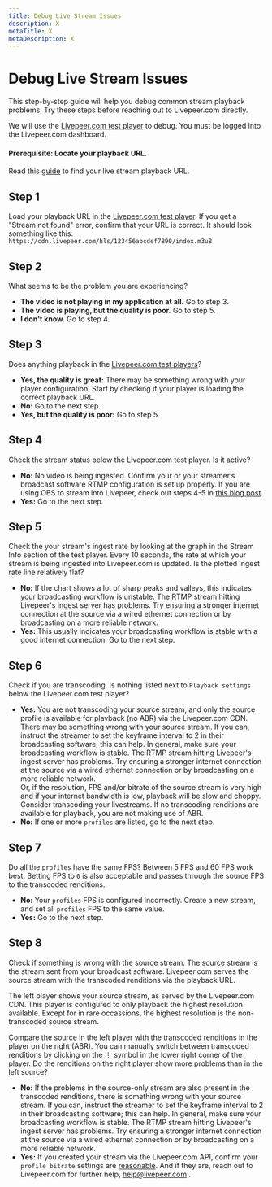 ```yaml
---
title: Debug Live Stream Issues
description: X
metaTitle: X
metaDescription: X
---
```


# Debug Live Stream Issues

This step-by-step guide will help you debug common stream playback problems. Try
these steps before reaching out to Livepeer.com directly.

We will use the [Livepeer.com test player](/app/test-player) to debug. You must
be logged into the Livepeer.com dashboard.

#### Prerequisite: Locate your playback URL.

Read this [guide](/docs/guides/start-live-streaming/playback) to find your live
stream playback URL.

## Step 1

Load your playback URL in the [Livepeer.com test player](/app/test-player). If
you get a "Stream not found" error, confirm that your URL is correct. It should
look something like this:
`https://cdn.livepeer.com/hls/123456abcdef7890/index.m3u8`

## Step 2

What seems to be the problem you are experiencing?

- **The video is not playing in my application at all.** Go to step 3.
- **The video is playing, but the quality is poor.** Go to step 5.
- **I don't know.** Go to step 4.

## Step 3

Does anything playback in the [Livepeer.com test players](/app/test-player)?

- **Yes, the quality is great:** There may be something wrong with your player
  configuration. Start by checking if your player is loading the correct
  playback URL.
- **No:** Go to the next step.
- **Yes, but the quality is poor:** Go to step 5

## Step 4

Check the stream status below the Livepeer.com test player. Is it active?

- **No:** No video is being ingested. Confirm your or your streamer’s broadcast
  software RTMP configuration is set up properly. If you are using OBS to stream
  into Livepeer, check out steps 4-5 in
  [this blog post](/blog/first-livepeer-stream-in-five-minutes).
- **Yes:** Go to the next step.

## Step 5

Check the your stream's ingest rate by looking at the graph in the Stream Info
section of the test player. Every 10 seconds, the rate at which your stream is
being ingested into Livepeer.com is updated. Is the plotted ingest rate line
relatively flat?

- **No:** If the chart shows a lot of sharp peaks and valleys, this indicates
  your broadcasting workflow is unstable. The RTMP stream hitting Livepeer's
  ingest server has problems. Try ensuring a stronger internet connection at the
  source via a wired ethernet connection or by broadcasting on a more reliable
  network.
- **Yes:** This usually indicates your broadcasting workflow is stable with a
  good internet connection. Go to the next step.

## Step 6

Check if you are transcoding. Is nothing listed next to `Playback settings`
below the Livepeer.com test player?

- **Yes:** You are not transcoding your source stream, and only the source
  profile is available for playback (no ABR) via the Livepeer.com CDN. There may
  be something wrong with your source stream. If you can, instruct the streamer
  to set the keyframe interval to 2 in their broadcasting software; this can
  help. In general, make sure your broadcasting workflow is stable. The RTMP
  stream hitting Livepeer's ingest server has problems. Try ensuring a stronger
  internet connection at the source via a wired ethernet connection or by
  broadcasting on a more reliable network.
  <br />
  Or, if the resolution, FPS and/or bitrate of the source stream is very high and
  if your internet bandwidth is low, playback will be slow and choppy. Consider transcoding
  your livestreams. If no transcoding renditions are available for playback, you
  are not making use of ABR.
- **No:** If one or more `profiles` are listed, go to the next step.

## Step 7

Do all the `profiles` have the same FPS? Between 5 FPS and 60 FPS work best.
Setting FPS to `0` is also acceptable and passes through the source FPS to the
transcoded renditions.

- **No:** Your `profiles` FPS is configured incorrectly. Create a new stream,
  and set all `profiles` FPS to the same value.
- **Yes:** Go to the next step.

## Step 8

Check if something is wrong with the source stream. The source stream is the
stream sent from your broadcast software. Livepeer.com serves the source stream
with the transcoded renditions via the playback URL.

The left player shows your source stream, as served by the Livepeer.com CDN.
This player is configured to only playback the highest resolution available.
Except for in rare occassions, the highest resolution is the non-transcoded
source stream.

Compare the source in the left player with the transcoded renditions in the
player on the right (ABR). You can manually switch between transcoded renditions
by clicking on the &#8942; symbol in the lower right corner of the player. Do
the renditions on the right player show more problems than in the left source?

- **No:** If the problems in the source-only stream are also present in the
  transcoded renditions, there is something wrong with your source stream. If
  you can, instruct the streamer to set the keyframe interval to 2 in their
  broadcasting software; this can help. In general, make sure your broadcasting
  workflow is stable. The RTMP stream hitting Livepeer's ingest server has
  problems. Try ensuring a stronger internet connection at the source via a
  wired ethernet connection or by broadcasting on a more reliable network.
- **Yes:** If you created your stream via the Livepeer.com API, confirm your
  `profile bitrate` settings are
  [reasonable](https://developer.apple.com/documentation/http_live_streaming/hls_authoring_specification_for_apple_devices).
  And if they are, reach out to Livepeer.com for further help,
  <a href="mailto:hello@livepeer.com?subject=Unknown%20live%20stream%20issue&body=Please%20include%20details.">
    help@livepeer.com
  </a>
  .
